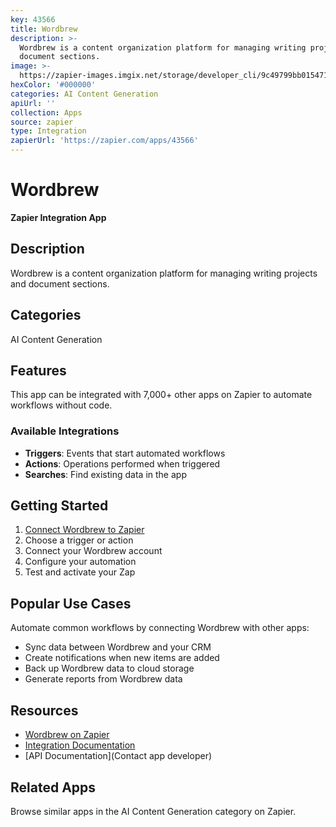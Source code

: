 ```yaml
---
key: 43566
title: Wordbrew
description: >-
  Wordbrew is a content organization platform for managing writing projects and
  document sections.
image: >-
  https://zapier-images.imgix.net/storage/developer_cli/9c49799bb01547104621b11a85a43b5e.png?auto=format%2Ccompress&ixlib=python-3.0.0&q=50
hexColor: '#000000'
categories: AI Content Generation
apiUrl: ''
collection: Apps
source: zapier
type: Integration
zapierUrl: 'https://zapier.com/apps/43566'
---
```

# Wordbrew

**Zapier Integration App**

## Description

Wordbrew is a content organization platform for managing writing projects and document sections.

## Categories

AI Content Generation

## Features

This app can be integrated with 7,000+ other apps on Zapier to automate workflows without code.

### Available Integrations

- **Triggers**: Events that start automated workflows
- **Actions**: Operations performed when triggered
- **Searches**: Find existing data in the app

## Getting Started

1. [Connect Wordbrew to Zapier](https://zapier.com/apps/43566)
2. Choose a trigger or action
3. Connect your Wordbrew account
4. Configure your automation
5. Test and activate your Zap

## Popular Use Cases

Automate common workflows by connecting Wordbrew with other apps:

- Sync data between Wordbrew and your CRM
- Create notifications when new items are added
- Back up Wordbrew data to cloud storage
- Generate reports from Wordbrew data

## Resources

- [Wordbrew on Zapier](https://zapier.com/apps/43566)
- [Integration Documentation](https://zapier.com/apps/43566/integrations)
- [API Documentation](Contact app developer)

## Related Apps

Browse similar apps in the AI Content Generation category on Zapier.
